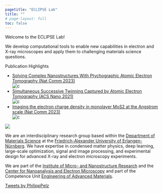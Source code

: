 ```yaml
---
pagetitle: "ECLIPSE Lab"
title: ""
# page-layout: full
toc: false
---
```

::: {.lead}
  Welcome to the ECLIPSE Lab!
:::

::: {.hero2}
  We develop computational tools to enable new capabilities in electron and X-ray microscopes and apply them to challenging materials science questions.
:::

::: {.lead}
  Publication Highlights
:::
```{=html}
<script src="
https://cdn.jsdelivr.net/npm/@splidejs/splide@4.1.4/dist/js/splide.min.js
"></script>
<link href="
https://cdn.jsdelivr.net/npm/@splidejs/splide@4.1.4/dist/css/splide.min.css
" rel="stylesheet">
<div class="splide" role="group" aria-label="Image Slider">
  <div class="splide__track">
		<ul class="splide__list">
      <li class="splide__slide">
        <div>
          <a href="https://www.nature.com/articles/s41467-023-43634-z">Solving Complex Nanostructures With Ptychographic Atomic Electron Tomography
 (Nat Comm 2023)</a>
					
				</div>
        <img src="img/zr_te_structure.png" alt="c">
      </li>

			<li class="splide__slide">
        <div>
          <a href="https://pubs.acs.org/doi/10.1021/acsnano.1c07772">Simultaneous Successive Twinning Captured by Atomic Electron Tomography (ACS Nano 2021)</a>
				</div>
        <img src="img/grey_waves1.jpg" alt="c">        
      </li>
      <li class="splide__slide">
        <div>
          <a href="https://www.nature.com/articles/s41467-023-39304-9">Imaging the electron charge density in monolayer MoS2 at the Angstrom scale (Nat Comm 2023)</a>
				</div>
        <img src="img/charge_density.svg" alt="c">
      </li>

		</ul>
  </div>
  <div class="splide__progress">
		<div class="splide__progress__bar">
		</div>
  </div>
</div>

<script>

  document.addEventListener( 'DOMContentLoaded', function () {
    new Splide( '.splide', {
  type   : 'loop',  
  interval: 5000,
  speed: 1000,
  autoplay: true,
  height: 600,
  heightRatio: 0.5,
}).mount();
  } );
 
</script>
```





::: {.hero}
![](./img/eclipse_header.png)
:::
::: {.lead}
  We are an [interdisciplinary]{.fw-bolder} research group based within the [Department of Materials Science](https://www.ww.tf.fau.de/){.text-primary .text-decoration-none .fw-semibold} at the [Friedrich-Alexander University of Erlangen-Nürnberg](https://www.fau.de/){.text-primary .text-decoration-none .fw-semibold}. We have expertise in [condensed matter physics, deep learning, large-scale optimization, signal and image processing, and experimental design]{.fw-bolder} for advanced [X-ray and electron microscopy]{.fw-bolder} experiments. 

We are part of the [Institute of Micro- and Nanostructure Research](https://www.em.tf.fau.de/) and the [Center for Nanoanalysis and Electron Microscopy](https://www.cenem.fau.de/) and part of the Competence Unit [Engineering of Advanced Materials](https://www.eam.fau.eu/).
:::

<a class="twitter-timeline" href="https://twitter.com/PhilippPelz?ref_src=twsrc%5Etfw">Tweets by PhilippPelz</a> <script async src="https://platform.twitter.com/widgets.js" charset="utf-8"></script>

<!-- ::: {.callout-note} -->
<!-- ## We are currently recruiting! -->

<!-- If you are interested in joining the lab as a Psychology PhD student, please consider applying.<br /> -->
<!-- You can find more information about this recruitment cycle at [this blog post](./posts/recruitment2023) (or under News). -->
<!-- ::: -->
